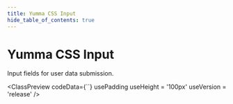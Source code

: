 ```yaml
---
title: Yumma CSS Input
hide_table_of_contents: true
---
```



# Yumma CSS Input

Input fields for user data submission.

<ClassPreview
  codeData={``}
  usePadding
  useHeight = '100px'
  useVersion = 'release'
/>